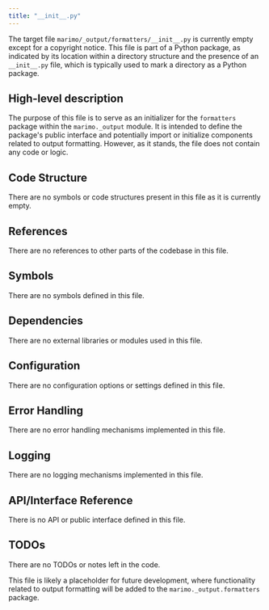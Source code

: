 ```yaml
---
title: "__init__.py"
---
```


The target file `marimo/_output/formatters/__init__.py` is currently empty except for a copyright notice. This file is part of a Python package, as indicated by its location within a directory structure and the presence of an `__init__.py` file, which is typically used to mark a directory as a Python package.

## High-level description
The purpose of this file is to serve as an initializer for the `formatters` package within the `marimo._output` module. It is intended to define the package's public interface and potentially import or initialize components related to output formatting. However, as it stands, the file does not contain any code or logic.

## Code Structure
There are no symbols or code structures present in this file as it is currently empty.

## References
There are no references to other parts of the codebase in this file.

## Symbols
There are no symbols defined in this file.

## Dependencies
There are no external libraries or modules used in this file.

## Configuration
There are no configuration options or settings defined in this file.

## Error Handling
There are no error handling mechanisms implemented in this file.

## Logging
There are no logging mechanisms implemented in this file.

## API/Interface Reference
There is no API or public interface defined in this file.

## TODOs
There are no TODOs or notes left in the code. 

This file is likely a placeholder for future development, where functionality related to output formatting will be added to the `marimo._output.formatters` package.
